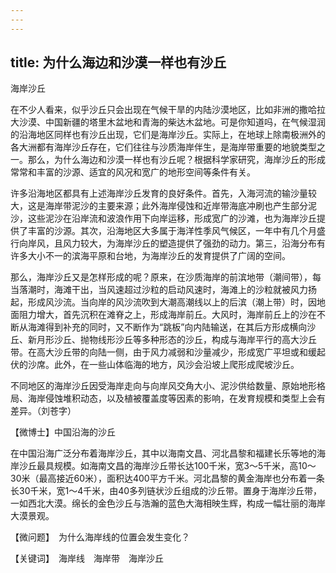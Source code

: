 ```yaml
---
---
---
```

title: 为什么海边和沙漠一样也有沙丘
---




海岸沙丘



在不少人看来，似乎沙丘只会出现在气候干旱的内陆沙漠地区，比如非洲的撒哈拉大沙漠、中国新疆的塔里木盆地和青海的柴达木盆地。可是你知道吗，在气候湿润的沿海地区同样也有沙丘出现，它们是海岸沙丘。实际上，在地球上除南极洲外的各大洲都有海岸沙丘存在，它们往往与沙质海岸伴生，是海岸带重要的地貌类型之一。那么，为什么海边和沙漠一样也有沙丘呢？根据科学家研究，海岸沙丘的形成常常和丰富的沙源、适宜的风况和宽广的地形空间等条件有关。

许多沿海地区都具有上述海岸沙丘发育的良好条件。首先，入海河流的输沙量较大，这是海岸带泥沙的主要来源；此外海岸侵蚀和近岸带海底冲刷也产生部分泥沙，这些泥沙在沿岸流和波浪作用下向岸运移，形成宽广的沙滩，也为海岸沙丘提供了丰富的沙源。其次，沿海地区大多属于海洋性季风气候区，一年中有几个月盛行向岸风，且风力较大，为海岸沙丘的塑造提供了强劲的动力。第三，沿海分布有许多大小不一的滨海平原和台地，为海岸沙丘的发育提供了广阔的空间。

那么，海岸沙丘又是怎样形成的呢？原来，在沙质海岸的前滨地带（潮间带），每当落潮时，海滩干出，当风速超过沙粒的启动风速时，海滩上的沙粒就被风力扬起，形成风沙流。当向岸的风沙流吹到大潮高潮线以上的后滨（潮上带）时，因地面阻力增大，首先沉积在滩脊之上，形成海岸前丘。大风时，海岸前丘上的沙在不断从海滩得到补充的同时，又不断作为“跳板”向内陆输送，在其后方形成横向沙丘、新月形沙丘、抛物线形沙丘等多种形态的沙丘，构成与海岸平行的高大沙丘带。在高大沙丘带的向陆一侧，由于风力减弱和沙量减少，形成宽广平坦或和缓起伏的沙席。此外，在一些山体临海的地方，风沙会沿坡上爬形成爬坡沙丘。

不同地区的海岸沙丘因受海岸走向与向岸风交角大小、泥沙供给数量、原始地形格局、海岸侵蚀堆积动态，以及植被覆盖度等因素的影响，在发育规模和类型上会有差异。（刘苍字）





【微博士】中国沿海的沙丘

在中国沿海广泛分布着海岸沙丘，其中以海南文昌、河北昌黎和福建长乐等地的海岸沙丘最具规模。如海南文昌的海岸沙丘带长达100千米，宽3～5千米，高10～30米（最高接近60米），面积达400平方千米。河北昌黎的黄金海岸也分布着一条长30千米，宽1～4千米，由40多列链状沙丘组成的沙丘带。置身于海岸沙丘带，一如西北大漠。绵长的金色沙丘与浩瀚的蓝色大海相映生辉，构成一幅壮丽的海岸大漠景观。

【微问题】　为什么海岸线的位置会发生变化？

【关键词】　海岸线　海岸带　海岸沙丘